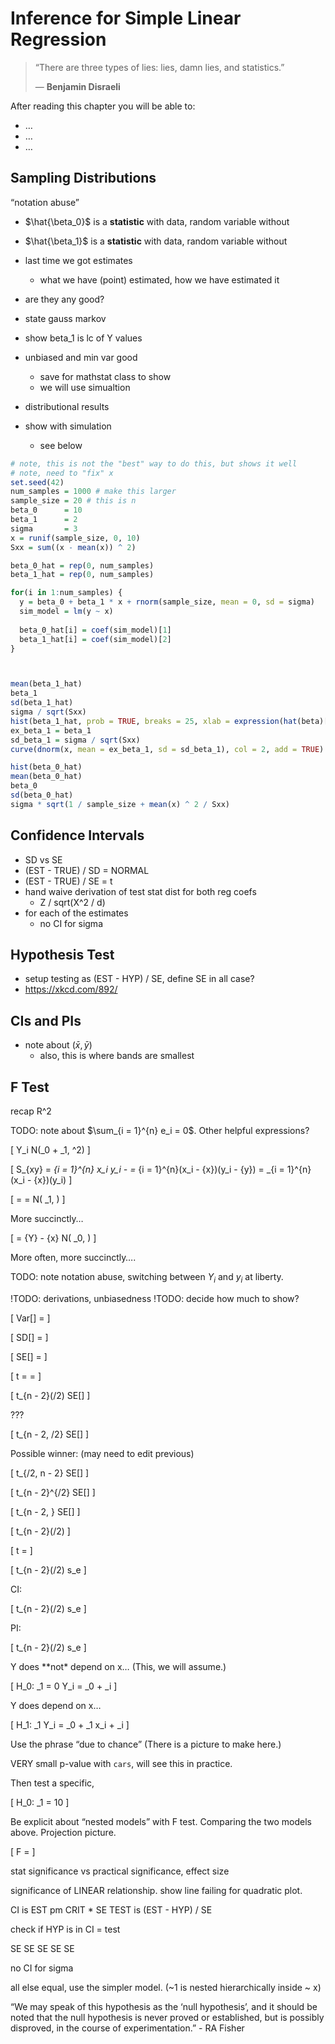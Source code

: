# Inference for Simple Linear Regression

> "There are three types of lies: lies, damn lies, and statistics."
>
> --- **Benjamin Disraeli**

After reading this chapter you will be able to:

- ...
- ...
- ...


## Sampling Distributions

"notation abuse"

- $\hat{\beta_0}$ is a **statistic** with data, random variable without
- $\hat{\beta_1}$ is a **statistic** with data, random variable without

- last time we got estimates
    - what we have (point) estimated, how we have estimated it
- are they any good?
- state gauss markov
- show beta_1 is lc of Y values
- unbiased and min var good
    - save for mathstat class to show
    - we will use simualtion
- distributional results
- show with simulation
     - see below

```r
# note, this is not the "best" way to do this, but shows it well
# note, need to "fix" x
set.seed(42)
num_samples = 1000 # make this larger
sample_size = 20 # this is n
beta_0      = 10
beta_1      = 2
sigma       = 3
x = runif(sample_size, 0, 10)
Sxx = sum((x - mean(x)) ^ 2)

beta_0_hat = rep(0, num_samples)
beta_1_hat = rep(0, num_samples)

for(i in 1:num_samples) {
  y = beta_0 + beta_1 * x + rnorm(sample_size, mean = 0, sd = sigma)
  sim_model = lm(y ~ x)
  
  beta_0_hat[i] = coef(sim_model)[1]
  beta_1_hat[i] = coef(sim_model)[2]
}



mean(beta_1_hat)
beta_1
sd(beta_1_hat)
sigma / sqrt(Sxx)
hist(beta_1_hat, prob = TRUE, breaks = 25, xlab = expression(hat(beta)[1]), main = "")
ex_beta_1 = beta_1
sd_beta_1 = sigma / sqrt(Sxx)
curve(dnorm(x, mean = ex_beta_1, sd = sd_beta_1), col = 2, add = TRUE)

hist(beta_0_hat)
mean(beta_0_hat)
beta_0
sd(beta_0_hat)
sigma * sqrt(1 / sample_size + mean(x) ^ 2 / Sxx)

```


## Confidence Intervals

- SD vs SE
- (EST - TRUE) / SD = NORMAL
- (EST - TRUE) / SE = t
- hand waive derivation of test stat dist for both reg coefs
    - Z / sqrt(X^2 / d)
- for each of the estimates
    - no CI for sigma

## Hypothesis Test

- setup testing as (EST - HYP) / SE, define SE in all case?
- [https://xkcd.com/892/](https://xkcd.com/892/)

## CIs and PIs

- note about $(\bar{x}, \bar{y})$
    - also, this is where bands are smallest

## F Test

recap R^2





TODO: note about $\sum_{i = 1}^{n} e_i = 0$. Other helpful expressions?



\[
Y_i \sim N(\beta_0 + \beta_1, \sigma^2)
\]

\[
S_{xy} = \sum_{i = 1}^{n} x_i y_i - \frac{(\sum_{i = 1}^{n} x_i)(\sum_{i = 1}^{n} y_i)}{n}  = \sum_{i = 1}^{n}(x_i - \bar{x})(y_i - \bar{y})
= \sum_{i = 1}^{n}(x_i - \bar{x})(y_i)
\]

\[
\hat{\beta_1} = \frac{S_{xy}}{S_xx} = \frac{\sum_{i = 1}^{n}(x_i - \bar{x})(Y_i)}{\sum_{i = 1}^{n}(x_i - \bar{x})^2} \sim N\left(  \beta_1, \frac{\sigma^2}{\sum_{i = 1}^{n}(x_i - \bar{x})^2} \right)
\]

More succinctly...

\[
\hat{\beta_0} = \bar{Y} - \hat{\beta_1}\bar{x} \sim N\left(  \beta_0, \frac{\sigma^2 \sum_{i = 1}^{n}x_i^2}{n \sum_{i = 1}^{n}(x_i - \bar{x})^2} \right)
\]

More often, more succinctly....


TODO: note notation abuse, switching between $Y_i$ and $y_i$ at liberty.

!TODO: derivations, unbiasedness
!TODO: decide how much to show?

\[
Var[\hat{\beta_1}] = \frac{\sigma^2}{S_{xx}}
\]

\[
SD[\hat{\beta_1}] = \frac{\sigma}{\sqrt{S_{xx}}}
\]

\[
SE[\hat{\beta_1}] = \frac{s_e}{\sqrt{S_{xx}}}
\]

\[
t = \frac{\hat{\beta_1}-\beta_{10}}{SE[\hat{\beta_1}]} = \frac{\hat{\beta_1}-\beta_{10}}{s_e / \sqrt{S_{xx}}}
\]

\[
\hat{\beta_1} \pm t_{n - 2}(\alpha/2) SE[\hat{\beta_1}] 
\]


???

\[
\hat{\beta_1} \pm t_{n - 2, \alpha/2} \cdot SE[\hat{\beta_1}] 
\]

Possible winner:
(may need to edit previous)

\[
\hat{\beta_1} \pm t_{\alpha/2, n - 2} \cdot SE[\hat{\beta_1}] 
\]

\[
\hat{\beta_1} \pm t_{n - 2}^{\alpha/2} \cdot SE[\hat{\beta_1}] 
\]

\[
\hat{\beta_1} \pm t_{n - 2, \frac{\alpha}{2}} SE[\hat{\beta_1}] 
\]

\[
\hat{\beta_1} \pm t_{n - 2}(\alpha/2) \frac{s_e}{\sqrt{S_{xx}}}
\]



\[
t = \frac{\hat{\beta_0}-\beta_{00}}{s_e\sqrt{\frac{1}{n} + \frac{\bar{x}^2}{S_{xx}}}}
\]

\[
\hat{\beta_0} \pm t_{n - 2}(\alpha/2) s_e\sqrt{\frac{1}{n}+\frac{\bar{x}^2}{S_{xx}}}
\]

CI:

\[
\hat{y} \pm t_{n - 2}(\alpha/2)  s_e\sqrt{\frac{1}{n}+\frac{(x-\bar{x})^2}{S_{xx}}}
\]

PI:

\[
\hat{y} \pm t_{n - 2}(\alpha/2) \cdot s_e\sqrt{1 + \frac{1}{n}+\frac{(x-\bar{x})^2}{S_{xx}}}
\]



Y does **not* depend on x... (This, we will assume.)

\[
H_0: \beta_1 = 0 \quad \quad Y_i = \beta_0 + \epsilon_i
\]

Y does depend on x...

\[
H_1: \beta_1 \neq 0 \quad \quad Y_i = \beta_0 + \beta_1 x_i + \epsilon_i
\]

Use the phrase "due to chance" (There is a picture to make here.)

VERY small p-value with `cars`, will see this in practice.

Then test a specific,

\[
H_0: \beta_1 = 10
\]


Be explicit about "nested models" with F test. Comparing the two models above. Projection picture.


\[
F = 
\]


stat significance vs practical significance, effect size

significance of LINEAR relationship. show line failing for quadratic plot.

CI is EST pm CRIT * SE
TEST is (EST - HYP) / SE

check if HYP is in CI = test

SE SE SE SE SE

no CI for sigma

all else equal, use the simpler model. (~1 is nested hierarchically inside ~ x)


"We may speak of this hypothesis as the 'null hypothesis', and it should be noted that the null hypothesis is never proved or established, but is possibly disproved, in the course of experimentation." - RA Fisher